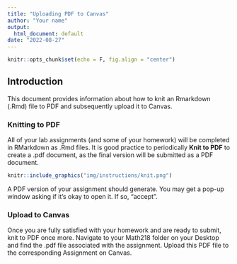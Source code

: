 ```yaml
---
title: "Uploading PDF to Canvas"
author: "Your name"
output:
  html_document: default
date: "2022-08-27"
---
```


```r
knitr::opts_chunk$set(echo = F, fig.align = "center")
```

## Introduction

This document provides information about how to knit an Rmarkdown (.Rmd) file to PDF and subsequently upload it to Canvas.

### Knitting to PDF

All of your lab assignments (and some of your homework) will be completed in RMarkdown as .Rmd files. It is good practice to periodically **Knit to PDF** to create a .pdf document, as the final version will be submitted as a PDF document.

```r
knitr::include_graphics("img/instructions/knit.png")
```

A PDF version of your assignment should generate. You may get a pop-up window asking if it's okay to open it. If so, "accept". 

### Upload to Canvas

Once you are fully satisfied with your homework and are ready to submit, knit to PDF once more. Navigate to your Math218 folder on your Desktop and find the .pdf file associated with the assignment. Upload this PDF file to the corresponding Assignment on Canvas.


